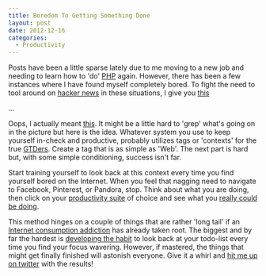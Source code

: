 ```yaml
---
title: Boredom To Getting Something Done
layout: post
date: 2012-12-16
categories:
  - Productivity
---
```


Posts have been a little sparse lately due to me moving to a new job and needing
to learn how to 'do' [PHP][1] again. However, there has been a few instances where
I have found myself completely bored. To fight the need to tool around on [hacker news][2]
in these situations, I give you [this][3]

...

Oops, I actually meant [this][4]. It might be a little hard to 'grep' what's
going on in the picture but here is the idea. Whatever system you use to keep yourself
in-check and productive, probably utilizes tags or 'contexts' for the true [GTDers][5].
Create a tag that is as simple as 'Web'. The next part is hard but, with some simple
conditioning, success isn't far.

Start training yourself to look back at this context every time you find yourself
bored on the Internet. When you feel that nagging need to navigate to Facebook, Pinterest, or Pandora, stop.
Think about what you are doing, then click on your [productivity suite][6] of choice
and see what you [really could be doing][8].

This method hinges on a couple of things that are rather 'long tail' if an [Internet
consumption addiction][9] has already taken root. The biggest and by far the hardest
is [developing the habit][7] to look back at your todo-list every time you find your
focus wavering. However, if mastered, the things that might get finally finished
will astonish everyone. Give it a whirl and [hit me up on twitter][10] with the results!

[1]: https://gimmebar.com/view/50b6270eaac4228f36000009/big
[2]: https://gimmebar.com/view/4f65e376300aaa98270000b8/big
[3]: https://gimmebar.com/view/50368ee329ca154c66000002/big
[4]: http://bc5e368a8867af61c3ed-e931c6f21220c188f04654bd7a220e82.r14.cf2.rackcdn.com/omnifocus_blog.png
[5]: http://www.amazon.com/Getting-Things-Done-Stress-Free-Productivity/dp/0142000280/ref=sr_1_1?ie=UTF8&qid=1355686690&sr=8-1&keywords=gtd
[6]: https://www.omnigroup.com/products/omnifocus/
[7]: http://www.amazon.com/The-Power-Habit-What-Business/dp/1400069289/ref=sr_1_1?ie=UTF8&qid=1355687216&sr=8-1&keywords=habits
[8]: https://gimmebar.com/view/504f465629ca15bb4b000000/big
[9]: #
[10]: https://twitter.com/braidn
